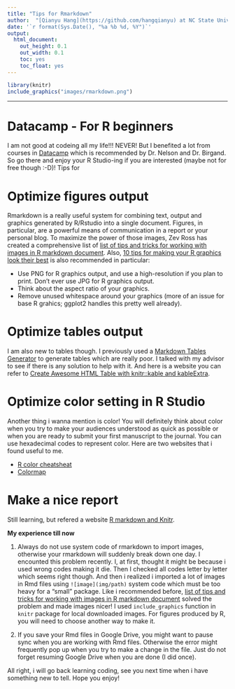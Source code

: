 ```yaml
---
title: "Tips for Rmarkdown"
author:  "[Qianyu Hang](https://github.com/hangqianyu) at NC State University"
date: '`r format(Sys.Date(), "%a %b %d, %Y")`'
output:
  html_document:
    out_height: 0.1
    out_width: 0.1
    toc: yes
    toc_float: yes
---
```

```r
library(knitr)
include_graphics("images/rmarkdown.png")
```

--------
# Datacamp - For R beginners
I am not good at codeing all my life!!! NEVER! But I benefited a lot from courses in [Datacamp](https://www.datacamp.com/home) which is recommended by Dr. Nelson and Dr. Birgand. So go there and enjoy your R Studio-ing if you are interested (maybe not for free though :-D)! Tips for 

# Optimize figures output
Rmarkdown is a really useful system for combining text, output and graphics generated by R/Rstudio into a single document. Figures, in particular, are a powerful means of communication in a report or your personal blog. To maximize the power of those images, Zev Ross has created a comprehensive list of [list of tips and tricks for working with images in R markdown document](https://www.zevross.com/blog/2017/06/19/tips-and-tricks-for-working-with-images-and-figures-in-r-markdown-documents/). Also, [10 tips for making your R graphics look their best](http://blog.revolutionanalytics.com/2009/01/10-tips-for-making-your-r-graphics-look-their-best.html) is also recommended in particular:

* Use PNG for R graphics output, and use a high-resolution if you plan to print. Don't ever use JPG for R graphics output.
* Think about the aspect ratio of your graphics.
* Remove unused whitespace around your graphics (more of an issue for base R grahics; ggplot2 handles this pretty well already).

# Optimize tables output
I am also new to tables though. I previously used a [Markdown Tables Generator](https://www.tablesgenerator.com/markdown_tables#) to generate tables which are really poor. I talked with my advisor to see if there is any solution to help with it. And here is a website you can refer to [Create Awesome HTML Table with knitr::kable and kableExtra](https://cran.r-project.org/web/packages/kableExtra/vignettes/awesome_table_in_html.html). 

# Optimize color setting in R Studio
Another thing i wanna mention is color! You will definitely think about color when you try to make your audiences understood as quick as possible or when you are ready to submit your first manuscript to the journal. You can use hexadecimal codes to represent color. Here are two websites that i found useful to me.

* [R color cheatsheat](https://www.nceas.ucsb.edu/~frazier/RSpatialGuides/colorPaletteCheatsheet.pdf)
* [Colormap](https://media.readthedocs.org/pdf/colormap/latest/colormap.pdf)

# Make a nice report
Still learning, but refered a website [R markdown and Knitr](http://www.xueqing.tv/cms/article/101). 

**My experience till now**

1. Always do not use system code of rmarkdown to import images, otherwise your rmarkdown will suddenly break down one day. I encounted this problem recently. I, at first, thought it might be because i used wrong codes making it die. Then I checked all codes letter by letter which seems right though. And then i realized i imported a lot of images in Rmd files using `![image](img/path)` system code which must be too heavy for a "small" package. Like i recommended before, [list of tips and tricks for working with images in R markdown document](https://www.zevross.com/blog/2017/06/19/tips-and-tricks-for-working-with-images-and-figures-in-r-markdown-documents/) solved the problem and made images nicer! I used `include_graphics` function in `knitr` package for local downloaded images. For figures produced by R, you will need to choose another way to make it.

2. If you save your Rmd files in Google Drive, you might want to pause sync when you are working with Rmd files. Otherwise the error might frequently pop up when you try to make a change in the file. Just do not forget resuming Google Drive when you are done (I did once).

All right, i will go back learning coding, see you next time when i have something new to tell. Hope you enjoy!


